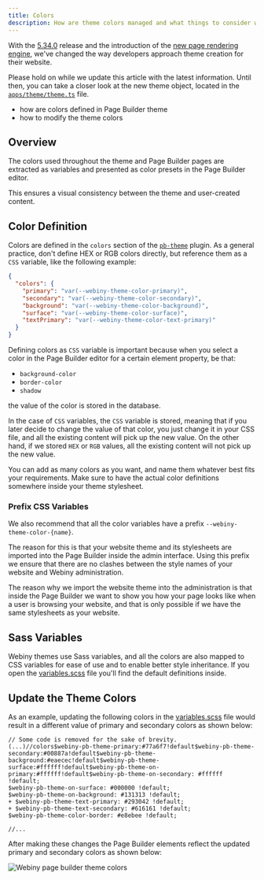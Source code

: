 ```yaml
---
title: Colors
description: How are theme colors managed and what things to consider when defining them.
---
```



<Alert type="danger" title="Article Update In Progress">

With the [5.34.0](/docs/release-notes/5.34.0/changelog) release and the introduction of the [new page rendering engine](/docs/release-notes/5.34.0/changelog#page-elements-a-brand-new-page-rendering-engine-2898), we've changed the way developers approach theme creation for their website.

Please hold on while we update this article with the latest information. Until then, you can take a closer look at the new theme object, located in the [`apps/theme/theme.ts`](https://github.com/webiny/webiny-js/blob/v5.34.0/apps/theme/theme.ts) file.

</Alert>

<!-- Always include this section on top of the page. -->

<Alert type="success" title="What You’ll Learn">

- how are colors defined in Page Builder theme
- how to modify the theme colors

</Alert>

## Overview

The colors used throughout the theme and Page Builder pages are extracted as variables and presented as color presets in the Page Builder editor.

This ensures a visual consistency between the theme and user-created content.

## Color Definition

Colors are defined in the `colors` section of the [`pb-theme`](../references/plugins#pb-theme) plugin.
As a general practice, don't define HEX or RGB colors directly, but reference them as a `CSS` variable, like the following example:

```json apps/theme/pageBuilder/index.ts
{
  "colors": {
    "primary": "var(--webiny-theme-color-primary)",
    "secondary": "var(--webiny-theme-color-secondary)",
    "background": "var(--webiny-theme-color-background)",
    "surface": "var(--webiny-theme-color-surface)",
    "textPrimary": "var(--webiny-theme-color-text-primary)"
  }
}
```

<Alert type="info">

Defining colors as `CSS` variable is important because when you select a color in the Page Builder editor for a certain element property, be that:

- `background-color`
- `border-color`
- `shadow`

the value of the color is stored in the database.

In the case of `CSS` variables, the `CSS` variable is stored, meaning that if you later decide to change the value of that color, you just change it in your CSS file, and all the existing content will pick up the new value.
On the other hand, if we stored `HEX` or `RGB` values, all the existing content will not pick up the new value.

</Alert>

You can add as many colors as you want, and name them whatever best fits your requirements. Make sure to have the actual color definitions somewhere inside your theme stylesheet.

### Prefix CSS Variables

We also recommend that all the color variables have a prefix `--webiny-theme-color-{name}`.

The reason for this is that your website theme and its stylesheets are imported into the Page Builder inside the admin interface. Using this prefix we ensure that there are no clashes between the style names of your website and Webiny administration.

The reason why we import the website theme into the administration is that inside the Page Builder we want to show you how your page looks like when a user is browsing your website, and that is only possible if we have the same stylesheets as your website.

## Sass Variables

Webiny themes use Sass variables, and all the colors are also mapped to CSS variables for ease of use and to enable better
style inheritance. <!-- Add the link to style inheritance article -->
If you open the [variables.scss](https://github.com/webiny/webiny-js/blob/next/apps/theme/pageBuilder/styles/variables.scss) file you'll find the default definitions inside.

## Update the Theme Colors

As an example, updating the following colors in the [variables.scss](https://github.com/webiny/webiny-js/blob/next/apps/theme/pageBuilder/styles/variables.scss)
file would result in a different value of primary and secondary colors as shown below:

```diff-scss apps/theme/pageBuilder/styles/variables.scss
// Some code is removed for the sake of brevity.
(...)//colors$webiny-pb-theme-primary:#77a6f7!default$webiny-pb-theme-secondary:#00887a!default$webiny-pb-theme-background:#eaecec!default$webiny-pb-theme-surface:#ffffff!default$webiny-pb-theme-on-primary:#ffffff!default$webiny-pb-theme-on-secondary: #ffffff !default;
$webiny-pb-theme-on-surface: #000000 !default;
$webiny-pb-theme-on-background: #131313 !default;
+ $webiny-pb-theme-text-primary: #293042 !default;
+ $webiny-pb-theme-text-secondary: #616161 !default;
$webiny-pb-theme-color-border: #e8ebee !default;

//...
```

After making these changes the Page Builder elements reflect the updated primary and secondary colors as shown below:

![Webiny page builder theme colors](./images/webiny-theme-colors.gif)
